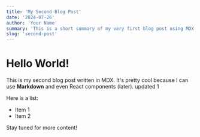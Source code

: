 ```yaml
---
title: 'My Second Blog Post'
date: '2024-07-26'
author: 'Your Name'
summary: 'This is a short summary of my very first blog post using MDX!'
slug: 'second-post'
---
```


# Hello World!

This is my second blog post written in MDX. It's pretty cool because I can use **Markdown** and even React components (later). updated 1

Here is a list:

- Item 1
- Item 2


Stay tuned for more content! 